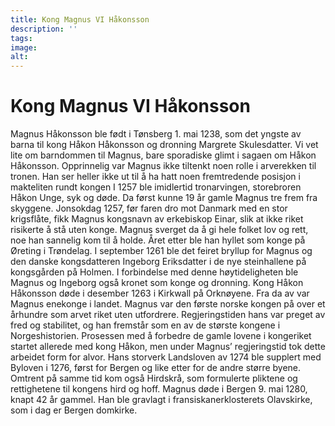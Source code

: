 ```yaml
---
title: Kong Magnus VI Håkonsson
description: ''
tags:
image: 
alt: 
---
```




# Kong Magnus VI Håkonsson
<Container stil="initial side">
    Magnus Håkonsson ble født i Tønsberg 1. mai 1238, som det yngste av barna til kong Håkon Håkonsson og dronning Margrete Skulesdatter. Vi vet lite om barndommen til Magnus, bare sporadiske glimt i sagaen om Håkon Håkonsson. Opprinnelig var Magnus ikke tiltenkt noen rolle i arverekken til tronen. Han ser heller ikke ut til å ha hatt noen fremtredende posisjon i makteliten rundt kongen I 1257 ble imidlertid tronarvingen, storebroren Håkon Unge, syk og døde. Da først kunne 19 år gamle Magnus tre frem fra skyggene. Jonsokdag 1257, før faren dro mot Danmark med en stor krigsflåte, fikk Magnus kongsnavn av erkebiskop Einar, slik at ikke riket risikerte å stå uten konge. Magnus sverget da å gi hele folket lov og rett, noe han sannelig kom til å holde. Året etter ble han hyllet som konge på Øreting i Trøndelag. I september 1261 ble det feiret bryllup for Magnus og den danske kongsdatteren Ingeborg Eriksdatter i de nye steinhallene på kongsgården på Holmen. I forbindelse med denne høytideligheten ble Magnus og Ingeborg også kronet som konge og dronning. Kong Håkon Håkonsson døde i desember 1263 i Kirkwall på Orknøyene. Fra da av var Magnus enekonge i landet. Magnus var den første norske kongen på over et århundre som arvet riket uten utfordrere. Regjeringstiden hans var preget av fred og stabilitet, og han fremstår som en av de største kongene i Norgeshistorien. Prosessen med å forbedre de gamle lovene i kongeriket startet allerede med kong Håkon, men under Magnus’ regjeringstid tok dette arbeidet form for alvor. Hans storverk Landsloven av 1274 ble supplert med Byloven i 1276, først for Bergen og like etter for de andre større byene. Omtrent på samme tid kom også Hirdskrå, som formulerte pliktene og rettighetene til kongens hird og hoff. Magnus døde i Bergen 9. mai 1280, knapt 42 år gammel. Han ble gravlagt i fransiskanerklosterets Olavskirke, som i dag er Bergen domkirke.
</Container>